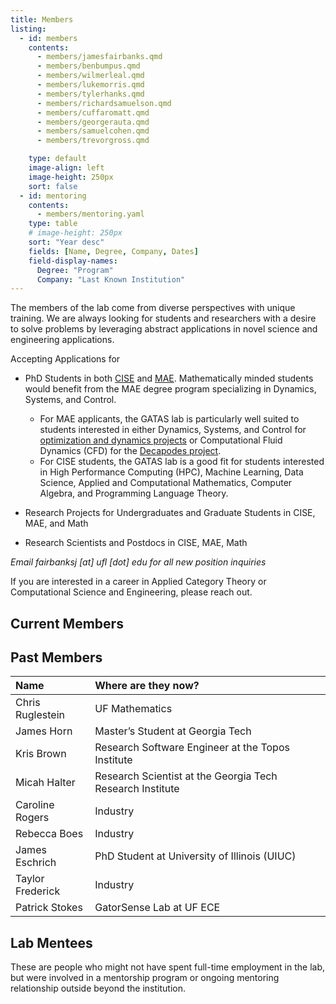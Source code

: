 ```yaml
---
title: Members
listing: 
  - id: members
    contents: 
      - members/jamesfairbanks.qmd
      - members/benbumpus.qmd
      - members/wilmerleal.qmd
      - members/lukemorris.qmd
      - members/tylerhanks.qmd
      - members/richardsamuelson.qmd
      - members/cuffaromatt.qmd
      - members/georgerauta.qmd
      - members/samuelcohen.qmd
      - members/trevorgross.qmd

    type: default
    image-align: left
    image-height: 250px
    sort: false
  - id: mentoring
    contents: 
      - members/mentoring.yaml
    type: table
    # image-height: 250px
    sort: "Year desc"
    fields: [Name, Degree, Company, Dates]
    field-display-names: 
      Degree: "Program"
      Company: "Last Known Institution"
---
```


The members of the lab come from diverse perspectives with unique training. We are always looking for students and researchers with a desire to solve problems by leveraging abstract applications in novel science and engineering applications.

Accepting Applications for 

* PhD Students in both [CISE](https://www.cise.ufl.edu/academics/graduate/phd/) and [MAE](https://mae.ufl.edu/students/graduate/degree-programs-requirements/). Mathematically minded students would benefit from the MAE degree program specializing in Dynamics, Systems, and Control.
  - For MAE applicants, the GATAS lab is particularly well suited to students interested in either Dynamics, Systems, and Control for [optimization and dynamics projects](project/optimization.qmd) or Computational Fluid Dynamics (CFD) for the [Decapodes project](project/decapodes.qmd).
  - For CISE students, the GATAS lab is a good fit for students interested in High Performance Computing (HPC), Machine Learning, Data Science, Applied and Computational Mathematics, Computer Algebra, and Programming Language Theory.

* Research Projects for Undergraduates and Graduate Students in CISE, MAE, and Math

* Research Scientists and Postdocs in CISE, MAE, Math

*Email fairbanksj [at] ufl [dot] edu for all new position inquiries*

If you are interested in a career in Applied Category Theory or Computational Science and Engineering, please reach out. 

## Current Members

:::{#members}
:::

## Past Members

|  Name | Where are they now?|
|:------|:-------------------|
|Chris Ruglestein | UF Mathematics |
|James Horn      |Master's Student at Georgia Tech        |
|Kris Brown      |Research Software Engineer at the Topos Institute|
|Micah Halter    |Research Scientist at the Georgia Tech Research Institute|
|Caroline Rogers |Industry|
|Rebecca Boes    |Industry|
|James Eschrich  |PhD Student at University of Illinois (UIUC) |
|Taylor Frederick|Industry|
|Patrick Stokes  |GatorSense Lab at UF ECE|

## Lab Mentees

These are people who might not have spent full-time employment in the lab, but were involved in a mentorship program or ongoing mentoring relationship outside beyond the institution.

:::{#mentoring}
:::
